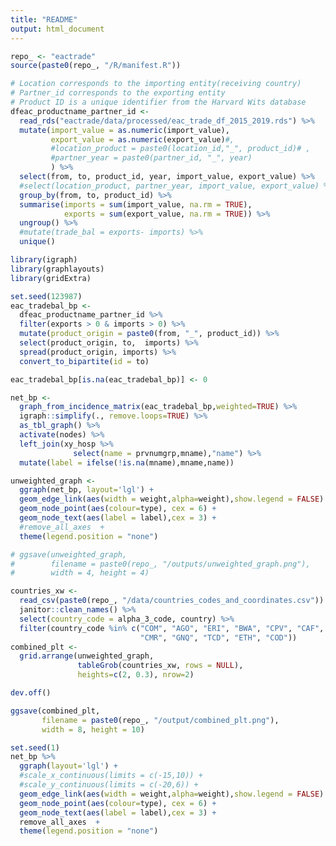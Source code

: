 ```yaml
---
title: "README"
output: html_document
---
```


```r
repo_ <- "eactrade"
source(paste0(repo_, "/R/manifest.R"))
```

```r
# Location corresponds to the importing entity(receiving country)
# Partner_id corresponds to the exporting entity
# Product ID is a unique identifier from the Harvard Wits database
dfeac_productname_partner_id <- 
  read_rds("eactrade/data/processed/eac_trade_df_2015_2019.rds") %>%
  mutate(import_value = as.numeric(import_value), 
         export_value = as.numeric(export_value)#,
         #location_product = paste0(location_id,"_", product_id)# ,
         #partner_year = paste0(partner_id, "_", year)
         ) %>%
  select(from, to, product_id, year, import_value, export_value) %>%
  #select(location_product, partner_year, import_value, export_value) %>%
  group_by(from, to, product_id) %>%
  summarise(imports = sum(import_value, na.rm = TRUE), 
            exports = sum(export_value, na.rm = TRUE)) %>%
  ungroup() %>%
  #mutate(trade_bal = exports- imports) %>%
  unique() 
```


```r
library(igraph)
library(graphlayouts)
library(gridExtra)

set.seed(123987)
eac_tradebal_bp <-  
  dfeac_productname_partner_id %>%
  filter(exports > 0 & imports > 0) %>%
  mutate(product_origin = paste0(from, "_", product_id)) %>%
  select(product_origin, to,  imports) %>%
  spread(product_origin, imports) %>%
  convert_to_bipartite(id = to) 

eac_tradebal_bp[is.na(eac_tradebal_bp)] <- 0

net_bp <- 
  graph_from_incidence_matrix(eac_tradebal_bp,weighted=TRUE) %>% 
  igraph::simplify(., remove.loops=TRUE) %>% 
  as_tbl_graph() %>%
  activate(nodes) %>% 
  left_join(xy_hosp %>% 
              select(name = prvnumgrp,mname),"name") %>% 
  mutate(label = ifelse(!is.na(mname),mname,name))

unweighted_graph <- 
  ggraph(net_bp, layout='lgl') +
  geom_edge_link(aes(width = weight,alpha=weight),show.legend = FALSE) + 
  geom_node_point(aes(colour=type), cex = 6) +
  geom_node_text(aes(label = label),cex = 3) +
  #remove_all_axes  + 
  theme(legend.position = "none")  

# ggsave(unweighted_graph,
#        filename = paste0(repo_, "/outputs/unweighted_graph.png"), 
#        width = 4, height = 4)

countries_xw <- 
  read_csv(paste0(repo_, "/data/countries_codes_and_coordinates.csv")) %>% 
  janitor::clean_names() %>%
  select(country_code = alpha_3_code, country) %>%
  filter(country_code %in% c("COM", "AGO", "ERI", "BWA", "CPV", "CAF", 
                             "CMR", "GNQ", "TCD", "ETH", "COD")) 
combined_plt <- 
  grid.arrange(unweighted_graph,
               tableGrob(countries_xw, rows = NULL), 
               heights=c(2, 0.3), nrow=2)

dev.off()

ggsave(combined_plt,
       filename = paste0(repo_, "/output/combined_plt.png"),
       width = 8, height = 10)
```



```r
set.seed(1)
net_bp %>% 
  ggraph(layout='lgl') + 
  #scale_x_continuous(limits = c(-15,10)) + 
  #scale_y_continuous(limits = c(-20,6)) +
  geom_edge_link(aes(width = weight,alpha=weight),show.legend = FALSE) + 
  geom_node_point(aes(colour=type), cex = 6) +
  geom_node_text(aes(label = label),cex = 3) +
  remove_all_axes  + 
  theme(legend.position = "none")  
```
